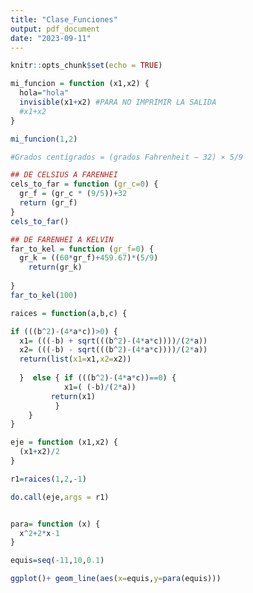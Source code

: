 ```yaml
---
title: "Clase_Funciones"
output: pdf_document
date: "2023-09-11"
---
```


```r
knitr::opts_chunk$set(echo = TRUE)
```


```r

mi_funcion = function (x1,x2) {
  hola="hola"
  invisible(x1+x2) #PARA NO IMPRIMIR LA SALIDA
  #x1+x2
}

mi_funcion(1,2)
```



```r
#Grados centígrados = (grados Fahrenheit − 32) × 5/9

## DE CELSIUS A FARENHEI
cels_to_far = function (gr_c=0) {
  gr_f = (gr_c * (9/5))+32
  return (gr_f)   
}
cels_to_far()

## DE FARENHEI A KELVIN
far_to_kel = function (gr_f=0) {
  gr_k = ((60*gr_f)+459.67)*(5/9)
    return(gr_k)
  
}
far_to_kel(100)

```


```r


raices = function(a,b,c) {

if (((b^2)-(4*a*c))>0) {
  x1= (((-b) + sqrt(((b^2)-(4*a*c))))/(2*a))
  x2= (((-b) - sqrt(((b^2)-(4*a*c))))/(2*a))
  return(list(x1=x1,x2=x2))
  
  }  else { if (((b^2)-(4*a*c))==0) {
            x1=( (-b)/(2*a))
         return(x1)
          } 
    }
}

eje = function (x1,x2) {
  (x1+x2)/2
}

r1=raices(1,2,-1)

do.call(eje,args = r1)


para= function (x) {
  x^2+2*x-1
}

equis=seq(-11,10,0.1)

ggplot()+ geom_line(aes(x=equis,y=para(equis))) 


```


